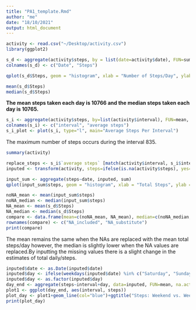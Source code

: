 ```yaml
---
title: "PA1_template.Rmd"
author: "me"
date: "18/10/2021"
output: html_document
---
```



```r
activity <- read.csv("~/Desktop/activity.csv")
library(ggplot2)
```

```r
s_d <- aggregate(activity$steps, by = list(date=activity$date), FUN=sum)
colnames(s_d) <- c("Date", "Steps")
```

```r
qplot(s_d$Steps, geom = "histogram", xlab = "Number of Steps/Day", ylab = "Frequency", main="Total Steps Per Day")
```

```r
mean(s_d$Steps)
median(s_d$Steps)
```
**The mean steps taken each day is 10766 and the median steps taken each day is 10765.**

```r
s_i <- aggregate(activity$steps, by=list(activity$interval), FUN=mean, na.rm=TRUE)
colnames(s_i) <- c("interval", "average steps")
s_i_plot <- plot(s_i, type="l", main="Average Steps Per Interval")
```

The maximum number of steps occurs during the interval 835.

```r
summary(activity)
```

```r
replace_steps <- s_i$`average steps` [match(activity$interval, s_i$interval)]
inputed <- transform(activity, steps=ifelse(is.na(activity$steps), yes=replace_steps, no=activity$steps))
```

```r
input_sum <- aggregate(steps~date, inputed, sum)
qplot(input_sum$steps, geom = "histogram", xlab = "Total Steps", ylab = "Frequency", main="Total Steps Per Day Without Missing Values", breaks=seq(0,25000,by=2500))
```

```r
noNA_mean <- mean(input_sum$steps)
noNA_median <- median(input_sum$steps)
NA_mean <- mean(s_d$Steps)
NA_median <- median(s_d$Steps)
compare <- data.frame(mean=c(noNA_mean, NA_mean), median=c(noNA_median, NA_median))
rownames(compare) <- c("NA_included", "NA_substitute")
print(compare)
```

The mean remains the same when the NAs are replaced with the mean total steps/day however, the median is slightly lower when the NA values are replaced.By inputting the missing values there is a slight change in the estimates of total daily/steps.

```r
inputed$date <- as.Date(inputed$date)
inputed$day <- ifelse(weekdays(inputed$date) %in% c("Saturday", "Sunday"), "weekend", "weekday")
inputed$day <- as.factor(inputed$day)
day_end <- aggregate(steps~interval+day, data=inputed, FUN=mean, na.action = na.omit)
plot1 <- ggplot(day_end, aes(interval, steps))
plot_day <- plot1+geom_line(col="blue")+ggtitle("Steps: Weekend vs. Weekday")+xlab("Time Interval")+ylab("Average Steps")+facet_grid(day ~ .)
print(plot_day)
```








